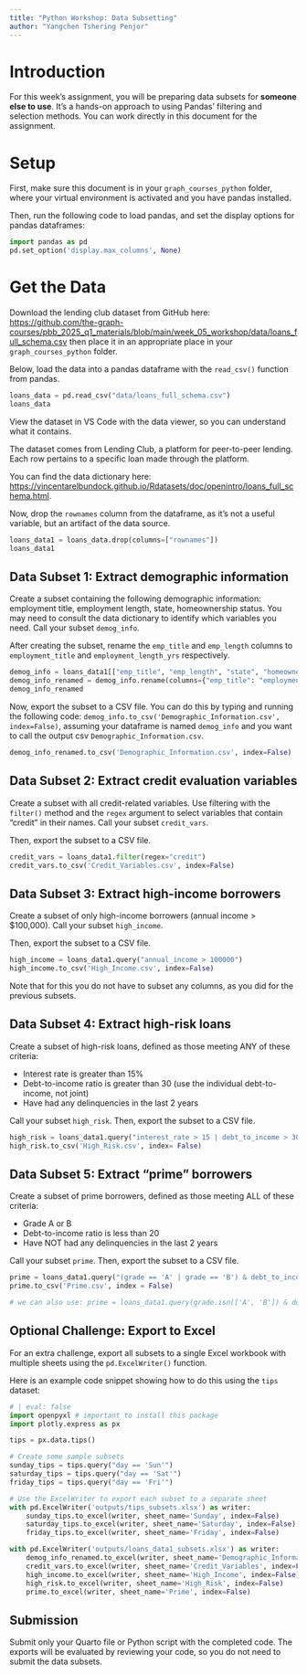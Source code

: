 ```yaml
---
title: "Python Workshop: Data Subsetting"
author: "Yangchen Tshering Penjor"
---
```


# Introduction

For this week's assignment, you will be preparing data subsets for **someone else to use**. It's a hands-on approach to using Pandas' filtering and selection methods. You can work directly in this document for the assignment.

# Setup

First, make sure this document is in your `graph_courses_python` folder, where your virtual environment is activated and you have pandas installed.

Then, run the following code to load pandas, and set the display options for pandas dataframes:

```python
import pandas as pd
pd.set_option('display.max_columns', None)
```

# Get the Data

Download the lending club dataset from GitHub here: [https://github.com/the-graph-courses/pbb_2025_q1_materials/blob/main/week_05_workshop/data/loans_full_schema.csv](https://github.com/the-graph-courses/pbb_2025_q1_materials/blob/main/week_05_workshop/data/loans_full_schema.csv) then place it in an appropriate place in your `graph_courses_python` folder.

Below, load the data into a pandas dataframe with the `read_csv()` function from pandas.

```python
loans_data = pd.read_csv("data/loans_full_schema.csv")
loans_data
```

View the dataset in VS Code with the data viewer, so you can understand what it contains.

The dataset comes from Lending Club, a platform for peer-to-peer lending. Each row pertains to a specific loan made through the platform.

You can find the data dictionary here: [https://vincentarelbundock.github.io/Rdatasets/doc/openintro/loans_full_schema.html](https://vincentarelbundock.github.io/Rdatasets/doc/openintro/loans_full_schema.html).

Now, drop the `rownames` column from the dataframe, as it's not a useful variable, but an artifact of the data source.

```python
loans_data1 = loans_data.drop(columns=["rownames"])
loans_data1
```

## Data Subset 1: Extract demographic information

Create a subset containing the following demographic information: employment title, employment length, state, homeownership status. You may need to consult the data dictionary to identify which variables you need. Call your subset `demog_info`.

After creating the subset, rename the `emp_title` and `emp_length` columns to `employment_title` and `employment_length_yrs` respectively.

```python
demog_info = loans_data1[["emp_title", "emp_length", "state", "homeownership"]]
demog_info_renamed = demog_info.rename(columns={"emp_title": "employment_title", "emp_length": "employment_length"})
demog_info_renamed
```

Now, export the subset to a CSV file. You can do this by typing and running the following code: `demog_info.to_csv('Demographic_Information.csv', index=False)`, assuming your dataframe is named `demog_info` and you want to call the output csv `Demographic_Information.csv`.

```python
demog_info_renamed.to_csv('Demographic_Information.csv', index=False)
```

## Data Subset 2: Extract credit evaluation variables

Create a subset with all credit-related variables. Use filtering with the `filter()` method and the `regex` argument to select variables that contain "credit" in their names. Call your subset `credit_vars`.

Then, export the subset to a CSV file.

```python
credit_vars = loans_data1.filter(regex="credit")
credit_vars.to_csv('Credit_Variables.csv', index=False)
```

## Data Subset 3: Extract high-income borrowers

Create a subset of only high-income borrowers (annual income > $100,000). Call your subset `high_income`.

Then, export the subset to a CSV file.

```python
high_income = loans_data1.query("annual_income > 100000")
high_income.to_csv('High_Income.csv', index=False)
```

Note that for this you do not have to subset any columns, as you did for the previous subsets.

## Data Subset 4: Extract high-risk loans 

Create a subset of high-risk loans, defined as those meeting ANY of these criteria:

- Interest rate is greater than 15%
- Debt-to-income ratio is greater than 30 (use the individual debt-to-income, not joint)
- Have had any delinquencies in the last 2 years

Call your subset `high_risk`. Then, export the subset to a CSV file.

```python
high_risk = loans_data1.query("interest_rate > 15 | debt_to_income > 30 |delinq_2y > 0")
high_risk.to_csv('High_Risk.csv', index= False)
```

## Data Subset 5: Extract "prime" borrowers

Create a subset of prime borrowers, defined as those meeting ALL of these criteria:

- Grade A or B
- Debt-to-income ratio is less than 20
- Have NOT had any delinquencies in the last 2 years

Call your subset `prime`. Then, export the subset to a CSV file.

```python
prime = loans_data1.query("(grade == 'A' | grade == 'B') & debt_to_income < 20 & delinq_2y == 0")
prime.to_csv('Prime.csv', index = False)

# we can also use: prime = loans_data1.query(grade.isn(['A', 'B']) & debt_to_income < 20 & delinq_2y == 0)
```

## Optional Challenge: Export to Excel

For an extra challenge, export all subsets to a single Excel workbook with multiple sheets using the `pd.ExcelWriter()` function.

Here is an example code snippet showing how to do this using  the `tips` dataset:

```python
# | eval: false
import openpyxl # important to install this package
import plotly.express as px

tips = px.data.tips()

# Create some sample subsets
sunday_tips = tips.query("day == 'Sun'")
saturday_tips = tips.query("day == 'Sat'") 
friday_tips = tips.query("day == 'Fri'")

# Use the ExcelWriter to export each subset to a separate sheet
with pd.ExcelWriter('outputs/tips_subsets.xlsx') as writer:
    sunday_tips.to_excel(writer, sheet_name='Sunday', index=False)
    saturday_tips.to_excel(writer, sheet_name='Saturday', index=False)
    friday_tips.to_excel(writer, sheet_name='Friday', index=False)
```

```python
with pd.ExcelWriter('outputs/loans_data1_subsets.xlsx') as writer:
    demog_info_renamed.to_excel(writer, sheet_name='Demographic_Information_Renamed', index=False)
    credit_vars.to_excel(writer, sheet_name='Credit_Variables', index=False)
    high_income.to_excel(writer, sheet_name='High_Income', index=False)
    high_risk.to_excel(writer, sheet_name='High_Risk', index=False)
    prime.to_excel(writer, sheet_name='Prime', index=False)
```

## Submission

Submit only your Quarto file or Python script with the completed code. The exports will be evaluated by reviewing your code, so you do not need to submit the data subsets.